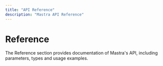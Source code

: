 ---
title: "API Reference"
description: "Mastra API Reference"
---


# Reference

The Reference section provides documentation of Mastra's API, including parameters, types and usage examples.

<ReferenceCards />
